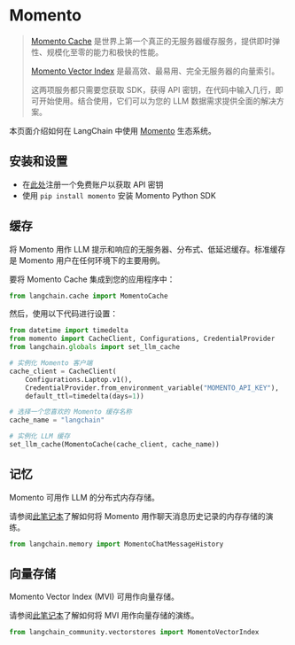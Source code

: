 # Momento

> [Momento Cache](https://docs.momentohq.com/) 是世界上第一个真正的无服务器缓存服务，提供即时弹性、规模化至零的能力和极快的性能。
>
> [Momento Vector Index](https://docs.momentohq.com/vector-index) 是最高效、最易用、完全无服务器的向量索引。
>
> 这两项服务都只需要您获取 SDK，获得 API 密钥，在代码中输入几行，即可开始使用。结合使用，它们可以为您的 LLM 数据需求提供全面的解决方案。

本页面介绍如何在 LangChain 中使用 [Momento](https://gomomento.com) 生态系统。

## 安装和设置

- 在[此处](https://console.gomomento.com/)注册一个免费账户以获取 API 密钥
- 使用 `pip install momento` 安装 Momento Python SDK

## 缓存

将 Momento 用作 LLM 提示和响应的无服务器、分布式、低延迟缓存。标准缓存是 Momento 用户在任何环境下的主要用例。

要将 Momento Cache 集成到您的应用程序中：

```python
from langchain.cache import MomentoCache
```

然后，使用以下代码进行设置：

```python
from datetime import timedelta
from momento import CacheClient, Configurations, CredentialProvider
from langchain.globals import set_llm_cache

# 实例化 Momento 客户端
cache_client = CacheClient(
    Configurations.Laptop.v1(),
    CredentialProvider.from_environment_variable("MOMENTO_API_KEY"),
    default_ttl=timedelta(days=1))

# 选择一个您喜欢的 Momento 缓存名称
cache_name = "langchain"

# 实例化 LLM 缓存
set_llm_cache(MomentoCache(cache_client, cache_name))
```

## 记忆

Momento 可用作 LLM 的分布式内存存储。

请参阅[此笔记本](/docs/integrations/memory/momento_chat_message_history)了解如何将 Momento 用作聊天消息历史记录的内存存储的演练。

```python
from langchain.memory import MomentoChatMessageHistory
```

## 向量存储

Momento Vector Index (MVI) 可用作向量存储。

请参阅[此笔记本](/docs/integrations/vectorstores/momento_vector_index)了解如何将 MVI 用作向量存储的演练。

```python
from langchain_community.vectorstores import MomentoVectorIndex
```